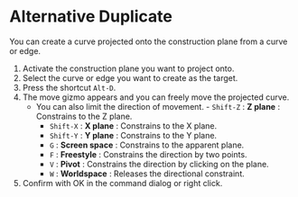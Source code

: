 
# Alternative Duplicate

<Reference shortcut="Alt+D" command="Alternative Duplicate" button="Left of the command bar" />

You can create a curve projected onto the construction plane from a curve or edge.

1. Activate the construction plane you want to project onto.
2. Select the curve or edge you want to create as the target.
3. Press the shortcut `Alt-D`.
4. The move gizmo appears and you can freely move the projected curve.
   - You can also limit the direction of movement.
           - `Shift-Z` : **Z plane** : Constrains to the Z plane.
     - `Shift-X` : **X plane** : Constrains to the X plane.
     - `Shift-Y` : **Y plane** : Constrains to the Y plane.
     - `G` : **Screen space** : Constrains to the apparent plane.
     - `F` : **Freestyle** : Constrains the direction by two points.
     - `V` : **Pivot** : Constrains the direction by clicking on the plane.
     - `W` : **Worldspace** : Releases the directional constraint.
5. Confirm with OK in the command dialog or right click.

